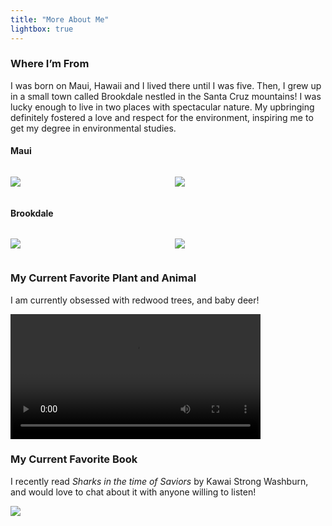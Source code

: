 ```yaml
---
title: "More About Me"
lightbox: true
---
```


### Where I'm From

I was born on Maui, Hawaii and I lived there until I was five. Then, I grew up in a small town called Brookdale nestled in the Santa Cruz mountains! I was lucky enough to live in two places with spectacular nature. My upbringing definitely fostered a love and respect for the environment, inspiring me to get my degree in environmental studies.

#### Maui

::::: columns
::: {.column width="50%"}
![](images/me&dad.JPG)
:::

::: {.column width="50%"}
![](images/bridge.png)
:::
:::::

#### Brookdale

::::: columns
::: {.column width="50%"}
![](images/rainbow.jpeg)
:::

::: {.column width="50%"}
![](images/mushroomlog.png)
:::
:::::

### My Current Favorite Plant and Animal

I am currently obsessed with redwood trees, and baby deer!

<video width="400" controls>

<source src="images/deer.mov" type="video/mp4">

</video>

### My Current Favorite Book

I recently read *Sharks in the time of Saviors* by Kawai Strong Washburn, and would love to chat about it with anyone willing to listen!

![](images/book.png)
